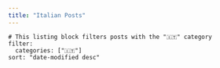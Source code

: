 ```yaml
---
title: "Italian Posts"
---
```



```.listings
# This listing block filters posts with the "🇮🇹" category
filter:
  categories: ["🇮🇹"]
sort: "date-modified desc"
```

